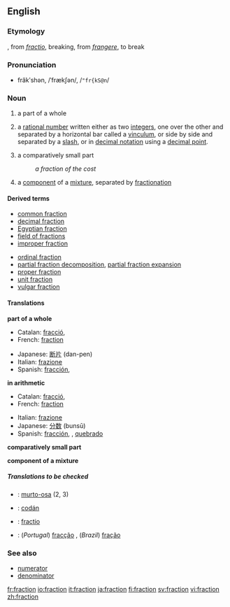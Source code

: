 ==English==
===Etymology===
{{F.}}, from {{L.}} ''[[fractio]]'', breaking, from ''[[frangere]]'', to break

===Pronunciation===
*frăkʹshən, /ˈfrækʃən/, /<tt>"fr{kS@n</tt>/

===Noun===
{{en-noun-reg}}

# a part of a whole
#{{arithmetic}} a [[rational number]] written either as two [[integer]]s, one over the other and separated by a horizontal bar called a [[vinculum]], or side by side and separated by a [[slash]], or in [[decimal notation]] using a [[decimal point]].
# a comparatively small part
#:''a fraction of the cost''
#{{chemistry}} a [[component]] of a [[mixture]], separated by [[fractionation]]

====Derived terms====
{{top2}}
*[[common fraction]]
*[[decimal fraction]]
*[[Egyptian fraction]]
*[[field of fractions]]
*[[improper fraction]]
{{mid2}}
*[[ordinal fraction]]
*[[partial fraction decomposition]], [[partial fraction expansion]]
*[[proper fraction]]
*[[unit fraction]]
*[[vulgar fraction]]
{{bottom}}

====Translations====
'''part of a whole'''
{{top}}
*Catalan: [[fracció]], {{f}}
*French: [[fraction#French|fraction]] {{f}}
{{mid}}
*Japanese: [[断片]] (dan-pen)
*Italian: [[frazione]] {{f}}
*Spanish: [[fracción]], {{f}}
{{bottom}}

'''in arithmetic'''
{{top}}
*Catalan: [[fracció]], {{f}}
*French: [[fraction#French|fraction]] {{f}}
{{mid}}
*Italian: [[frazione]] {{f}}
*Japanese: [[分数]] (bunsū)
*Spanish: [[fracción]], {{f}}, [[quebrado]] {{m}}
{{bottom}}

'''comparatively small part'''
{{top}}
{{mid}}
{{bottom}}

<!--rfv-sense
'''part of a particular society or group'''
{{top}}
{{mid}}
{{bottom}}
-->

'''component of a mixture'''
{{top}}
{{mid}}
{{bottom}}

=====Translations to be checked=====
<!--Remove this section once all of the translations below have been moved into the tables above.-->
{{checktrans}}
*{{ttbc|Finnish}}: [[murto-osa]] (2, 3)
*{{ttbc|Irish}}: [[codán]]
*{{ttbc|Latin}}: [[fractio]]
*{{ttbc|Portuguese}}: (''Portugal'') [[fracção]] {{f}}, (''Brazil'') [[fração]] {{f}}


===See also===
*[[numerator]]
*[[denominator]]

[[fr:fraction]]
[[io:fraction]]
[[it:fraction]]
[[ja:fraction]]
[[fi:fraction]]
[[sv:fraction]]
[[vi:fraction]]
[[zh:fraction]]